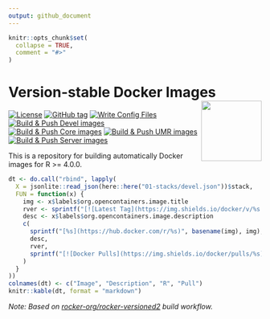 ```yaml
---
output: github_document
---
```


<!-- README.md is generated from README.Rmd. Please edit that file -->

```r
knitr::opts_chunk$set(
  collapse = TRUE,
  comment = "#>"
)
```

# Version-stable Docker Images <img src="https://avatars0.githubusercontent.com/u/9100160" align="right" width="120" />

<!-- badges: start -->
[![License](https://img.shields.io/github/license/mcanouil/docker-versioned)](LICENSE)
[![GitHub tag](https://img.shields.io/github/tag/mcanouil/docker-versioned.svg?label=latest%20tag)](https://github.com/mcanouil/docker-versioned)
[![Write Config Files](https://github.com/mcanouil/docker-versioned/actions/workflows/setup.yml/badge.svg)](https://github.com/mcanouil/docker-versioned/actions/workflows/setup.yml)
[![Build & Push Devel images](https://github.com/mcanouil/docker-versioned/actions/workflows/devel.yml/badge.svg)](https://github.com/mcanouil/docker-versioned/actions/workflows/devel.yml)  
[![Build & Push Core images](https://github.com/mcanouil/docker-versioned/actions/workflows/core.yml/badge.svg)](https://github.com/mcanouil/docker-versioned/actions/workflows/core.yml)
[![Build & Push UMR images](https://github.com/mcanouil/docker-versioned/actions/workflows/umr.yml/badge.svg)](https://github.com/mcanouil/docker-versioned/actions/workflows/umr.yml)
[![Build & Push Server images](https://github.com/mcanouil/docker-versioned/actions/workflows/server.yml/badge.svg)](https://github.com/mcanouil/docker-versioned/actions/workflows/server.yml)
<!-- badges: end -->

This is a repository for building automatically Docker images for R >= 4.0.0.

```r
dt <- do.call("rbind", lapply(
  X = jsonlite::read_json(here::here("01-stacks/devel.json"))$stack,
  FUN = function(x) {
    img <- x$labels$org.opencontainers.image.title
    rver <- sprintf("[![Latest Tag](https://img.shields.io/docker/v/%s.svg?sort=semver&label=latest)](https://hub.docker.com/r/%s)", img, img)
    desc <- x$labels$org.opencontainers.image.description
    c(
      sprintf("[%s](https://hub.docker.com/r/%s)", basename(img), img),
      desc,
      rver,
      sprintf("[![Docker Pulls](https://img.shields.io/docker/pulls/%s)](https://hub.docker.com/r/%s)", img, img)
    )
  }
))
colnames(dt) <- c("Image", "Description", "R", "Pull")
knitr::kable(dt, format = "markdown")
```

_Note: Based on [rocker-org/rocker-versioned2](https://github.com/rocker-org/rocker-versioned2) build workflow._

